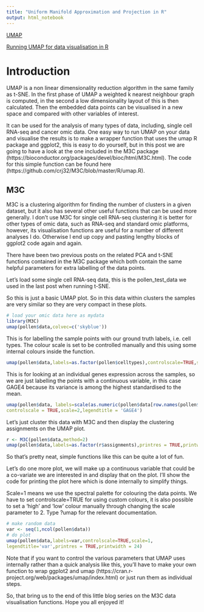 ```yaml
---
title: "Uniform Manifold Approximation and Projection in R"
output: html_notebook
---
```

[UMAP](https://cran.r-project.org/web/packages/umap/vignettes/umap.html)

[Running UMAP for data visualisation in R](https://www.r-bloggers.com/2019/06/running-umap-for-data-visualisation-in-r/)

# Introduction

UMAP is a non linear dimensionality reduction algorithm in the same family as t-SNE. In the first phase of UMAP a weighted k nearest neighbour graph is computed, in the second a low dimensionality layout of this is then calculated. Then the embedded data points can be visualised in a new space and compared with other variables of interest.

It can be used for the analysis of many types of data, including, single cell RNA-seq and cancer omic data. One easy way to run UMAP on your data and visualise the results is to make a wrapper function that uses the umap R package and ggplot2, this is easy to do yourself, but in this post we are going to have a look at the one included in the M3C package (https://bioconductor.org/packages/devel/bioc/html/M3C.html). The code for this simple function can be found here (https://github.com/crj32/M3C/blob/master/R/umap.R).

## M3C

M3C is a clustering algorithm for finding the number of clusters in a given dataset, but it also has several other useful functions that can be used more generally. I don’t use M3C for single cell RNA-seq clustering it is better for other types of omic data, such as RNA-seq and standard omic platforms, however, its visualisation functions are useful for a number of different analyses I do. Otherwise I end up copy and pasting lengthy blocks of ggplot2 code again and again.

There have been two previous posts on the related PCA and t-SNE functions contained in the M3C package which both contain the same helpful parameters for extra labelling of the data points.

Let’s load some single cell RNA-seq data, this is the pollen_test_data we used in the last post when running t-SNE.

So this is just a basic UMAP plot. So in this data within clusters the samples are very similar so they are very compact in these plots.

```r
# load your omic data here as mydata
library(M3C)
umap(pollen$data,colvec=c('skyblue'))
```

This is for labelling the sample points with our ground truth labels, i.e. cell types. The colour scale is set to be controlled manually and this using some internal colours inside the function.

```r
umap(pollen$data,labels=as.factor(pollen$celltypes),controlscale=TRUE,scale=3)
```

This is for looking at an individual genes expression across the samples, so we are just labelling the points with a continuous variable, in this case GAGE4 because its variance is among the highest standardised to the mean.

```r
umap(pollen$data, labels=scale(as.numeric(pollen$data[row.names(pollen$data)=='GAGE4',])),
controlscale = TRUE,scale=2,legendtitle = 'GAGE4')
```

Let's just cluster this data with M3C and then display the clustering assignments on the UMAP plot.

```r
r <- M3C(pollen$data,method=2)
umap(pollen$data,labels=as.factor(r$assignments),printres = TRUE,printwidth = 24)
```

So that’s pretty neat, simple functions like this can be quite a lot of fun.

Let's do one more plot, we will make up a continuous variable that could be a co-variate we are interested in and display that on the plot. I’ll show the code for printing the plot here which is done internally to simplify things.

Scale=1 means we use the spectral palette for colouring the data points. We have to set controlscale=TRUE for using custom colours, it is also possible to set a ‘high’ and ‘low’ colour manually through changing the scale parameter to 2. Type ?umap for the relevant documentation.

```r
# make random data
var <- seq(1,ncol(pollen$data))
# do plot
umap(pollen$data,labels=var,controlscale=TRUE,scale=1,
legendtitle='var',printres = TRUE,printwidth = 24)
```

Note that if you want to control the various parameters that UMAP uses internally rather than a quick analysis like this, you’ll have to make your own function to wrap ggplot2 and umap  (https://cran.r-project.org/web/packages/umap/index.html) or just run them as individual steps.

So, that bring us to the end of this little blog series on the M3C data visualisation functions. Hope you all enjoyed it!